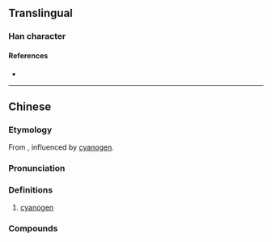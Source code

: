 {{character info/new}}
==Translingual==

===Han character===
{{Han char|rn=84|rad=气|as=08|sn=12|four=80217|canj=ONQMB|ids=⿹气青}}

====References====
* {{Han ref|kx=0600.011|dkj=17072|hdz=32013.030|uh=6C30|ud=27696|bh=D9E6|bd=55782}}

----

==Chinese==
{{zh-forms}}

===Etymology===
From {{zh-l|青}}, influenced by [[cyanogen]].

===Pronunciation===
{{zh-pron
|m=氰
|c=cing1
|mc=
|oc=
|cat=n
}}

===Definitions===
{{zh-hanzi}}

# [[cyanogen]]

===Compounds===
{{zh-der|氰化鉀|}}
